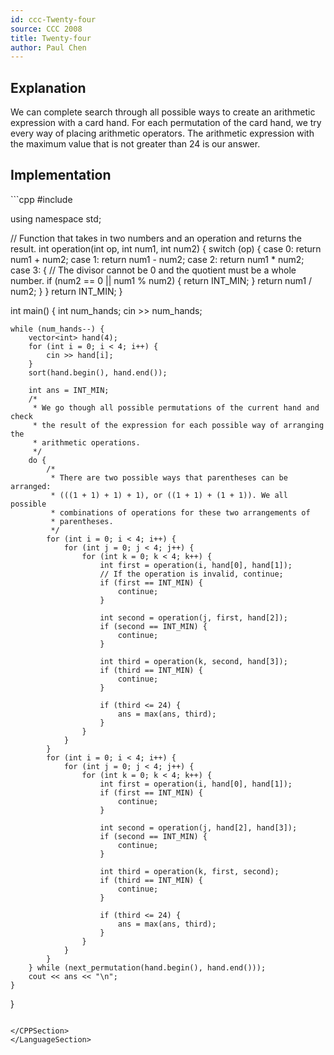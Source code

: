 ```yaml
---
id: ccc-Twenty-four
source: CCC 2008
title: Twenty-four
author: Paul Chen
---
```


## Explanation

We can complete search through all possible ways to create an arithmetic expression with a card hand. For each permutation of the card hand, we try every way of placing arithmetic operators. The arithmetic expression with the maximum value that is not greater than 24 is our answer.

## Implementation

<LanguageSection>

<CPPSection>
```cpp
#include <bits/stdc++.h>

using namespace std;

// Function that takes in two numbers and an operation and returns the result.
int operation(int op, int num1, int num2) {
	switch (op) {
		case 0:
			return num1 + num2;
		case 1:
			return num1 - num2;
		case 2:
			return num1 * num2;
		case 3: {
			// The divisor cannot be 0 and the quotient must be a whole number.
			if (num2 == 0 || num1 % num2) {
				return INT_MIN;
			}
			return num1 / num2;
		}
	}
	return INT_MIN;
}

int main() {
	int num_hands;
	cin >> num_hands;

	while (num_hands--) {
		vector<int> hand(4);
		for (int i = 0; i < 4; i++) {
			cin >> hand[i];
		}
		sort(hand.begin(), hand.end());

		int ans = INT_MIN;
		/*
		 * We go though all possible permutations of the current hand and check
		 * the result of the expression for each possible way of arranging the
		 * arithmetic operations.
		 */
		do {
			/*
			 * There are two possible ways that parentheses can be arranged:
			 * (((1 + 1) + 1) + 1), or ((1 + 1) + (1 + 1)). We all possible
			 * combinations of operations for these two arrangements of
			 * parentheses.
			 */
			for (int i = 0; i < 4; i++) {
				for (int j = 0; j < 4; j++) {
					for (int k = 0; k < 4; k++) {
						int first = operation(i, hand[0], hand[1]);
						// If the operation is invalid, continue;
						if (first == INT_MIN) {
							continue;
						}

						int second = operation(j, first, hand[2]);
						if (second == INT_MIN) {
							continue;
						}

						int third = operation(k, second, hand[3]);
						if (third == INT_MIN) {
							continue;
						}

						if (third <= 24) {
							ans = max(ans, third);
						}
					}
				}
			}
			for (int i = 0; i < 4; i++) {
				for (int j = 0; j < 4; j++) {
					for (int k = 0; k < 4; k++) {
						int first = operation(i, hand[0], hand[1]);
						if (first == INT_MIN) {
							continue;
						}

						int second = operation(j, hand[2], hand[3]);
						if (second == INT_MIN) {
							continue;
						}

						int third = operation(k, first, second);
						if (third == INT_MIN) {
							continue;
						}

						if (third <= 24) {
							ans = max(ans, third);
						}
					}
				}
			}
		} while (next_permutation(hand.begin(), hand.end()));
		cout << ans << "\n";
	}
}
```

</CPPSection>
</LanguageSection>